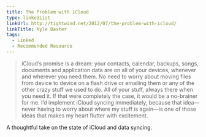 ```yaml
---
title: The Problem with iCloud
type: linkedList
linkUrl: http://tightwind.net/2012/07/the-problem-with-icloud/
linkTitle: Kyle Baxter
tags:
  - Linked
  - Recommended Resource
---
```


> iCloud’s promise is a dream: your contacts, calendar, backups, songs, documents and application data are on all of your devices, whenever and wherever you need them. No need to worry about moving files from device to device on a flash drive or emailing them or any of the other crazy stuff we used to do. All of your stuff, always there when you need it. If that were completely the case, it would be a no-brainer for me. I’d implement iCloud syncing immediately, because that idea—never having to worry about where my stuff is again—is one of those ideas that makes my heart flutter with excitement.

A thoughtful take on the state of iCloud and data syncing.
